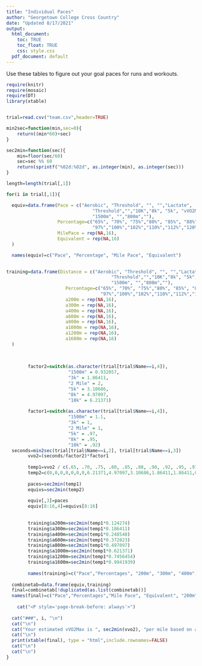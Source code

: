 ```yaml
---
title: "Individual Paces"
author: "Georgetown College Cross Country"
date: "Updated 8/17/2021"
output:
  html_document:
    toc: TRUE
    toc_float: TRUE
    css: style.css
  pdf_document: default
---
```


Use these tables to figure out your goal paces for runs and workouts.

```r
require(knitr)
require(mosaic)
require(DT)
library(xtable)


trial=read.csv("team.csv",header=TRUE)

min2sec=function(min,sec=0){
    return((min*60)+sec)
}

sec2min=function(sec){
    min=floor(sec/60)
    sec=sec %% 60
    return(sprintf("%02d:%02d", as.integer(min), as.integer(sec)))
}
```







```r

length=length(trial[,1])

for(i in trial[,1]){

  equiv=data.frame(Pace = c("Aerobic", "Threshold", "", "","Lactate",
                                "Threshold","","10K","8k", "5k", "vVO2Max/3k", "",
                                "1500m", "","800m",""), 
                   Percentage=c("65%", "70%", "75%","80%", "85%", "88%", "90%","92%","95%",
                                "97%","100%","102%","110%","112%","120%", "136%"),
                   MilePace = rep(NA,16),
                   Equivalent = rep(NA,16)
  )

  names(equiv)=c("Pace", "Percentage", "Mile Pace", "Equivalent")

  
training=data.frame(Distance = c("Aerobic", "Threshold", "", "","Lactate",
                                       "Threshold","","10K","8k", "5k", "vVO2Max/3k", "",
                                       "1500m", "","800m",""), 
                      Percentage=c("65%", "70%", "75%","80%", "85%", "88%", "90%","92%","95%",
                                   "97%","100%","102%","110%","112%","120%", "136%"),
                      a200m = rep(NA,16),
                      a300m = rep(NA,16),
                      a400m = rep(NA,16),
                      a600m = rep(NA,16),
                      a800m = rep(NA,16),
                      a1000m = rep(NA,16),
                      a1200m = rep(NA,16),
                      a1600m = rep(NA,16)
  )
  
  
  
        factor2=switch(as.character(trial[trial$Name==i,4]),
                       "1500m" = 0.932057,
                       "3k" = 1.86411,
                       "2 Mile" = 2,
                       "5k" = 3.10686,
                       "8k" = 4.97097,
                       "10k" = 6.21371)
        
        factor1=switch(as.character(trial[trial$Name==i,4]),
                       "1500m" = 1.1,
                       "3k" = 1,
                       "2 Mile" = 1,
                       "5k" = .97,
                       "8k" = .95,
                       "10k" = .92)
  seconds=min2sec(trial[trial$Name==i,2], trial[trial$Name==i,3])
        vvo2=(seconds/factor2)*factor1
        
        temp1=vvo2 / c(.65, .70, .75, .80, .85, .88, .90, .92, .95, .97, 1, 1.02, 1.1, 1.12, 1.2, 1.36)
        temp2=c(0,0,0,0,0,0,0,6.21371,4.97097,3.10686,1.86411,1.86411,0.932057,0.932057,0.497097,0.497097)*temp1
        
        paces=sec2min(temp1)
        equivs=sec2min(temp2)
        
        equiv[,3]=paces
        equiv[8:16,4]=equivs[8:16]
        
        
        training$a200m=sec2min(temp1*0.124274)
        training$a300m=sec2min(temp1*0.186411)
        training$a400m=sec2min(temp1*0.248548)
        training$a600m=sec2min(temp1*0.372823)
        training$a800m=sec2min(temp1*0.497097)
        training$a1000m=sec2min(temp1*0.621371)
        training$a1200m=sec2min(temp1*0.7456454)
        training$a1600m=sec2min(temp1*0.9941939)
        
        names(training)=c("Pace","Percentages", "200m", "300m", "400m", "600m", "800m", "1000m", "1200m", "1600m")
        
  combinetab=data.frame(equiv,training)
  final=combinetab[!duplicated(as.list(combinetab))]       
  names(final)=c("Pace","Percentages","Mile Pace", "Equivalent", "200m", "300m", "400m", "600m", "800m", "1000m", "1200m", "1600m")      
  
    cat("<P style='page-break-before: always'>")
  
  cat("###", i, "\n")
  cat("\n")
  cat("Your estimated vVO2Max is ", sec2min(vvo2), "per mile based on a(n) ", as.character(trial[trial$Name==i,4]), " time of ", sec2min(seconds), "." )
  cat("\n")
  print(xtable(final), type = "html",include.rownames=FALSE)
  cat("\n")
  cat("\n")
}
```


